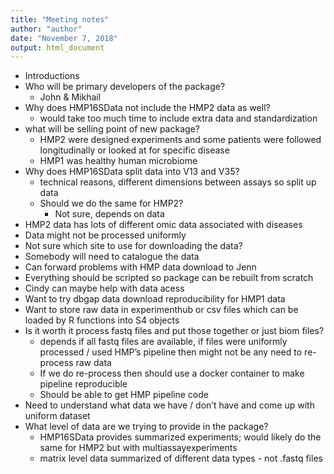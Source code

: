 ---
title: "Meeting notes"
author: "author"
date: "November 7, 2018"
output: html_document
---

- Introductions
- Who will be primary developers of the package?
  - John & Mikhail

- Why does HMP16SData not include the HMP2 data as well?
  - would take too much time to include extra data and standardization
- what will be selling point of new package?
  - HMP2 were designed experiments and some patients were followed longitudinally or looked at for specific disease
  - HMP1 was healthy human microbiome
- Why does HMP16SData split data into V13 and V35?
  - technical reasons, different dimensions between assays so split up data
  - Should we do the same for HMP2? 
    - Not sure, depends on data
- HMP2 data has lots of different omic data associated with diseases
- Data might not be processed uniformly
- Not sure which site to use for downloading the data?
- Somebody will need to catalogue the data
- Can forward problems with HMP data download to Jenn
- Everything should be scripted so package can be rebuilt from scratch
- Cindy can maybe help with data acess
- Want to try dbgap data download reproducibility for HMP1 data
- Want to store raw data in experimenthub or csv files which can be loaded by R functions into S4 objects
- Is it worth it process fastq files and put those together or just biom files?
  - depends if all fastq files are available, if files were uniformly processed / used HMP's pipeline then might not be any need to re-process raw data
  - If we do re-process then should use a docker container to make pipeline reproducible
  - Should be able to get HMP pipeline code
- Need to understand what data we have / don't have and come up with uniform dataset
- What level of data are we trying to provide in the package?
  - HMP16SData provides summarized experiments; would likely do the same for HMP2 but with multiassayexperiments
  - matrix level data summarized of different data types - not .fastq files

